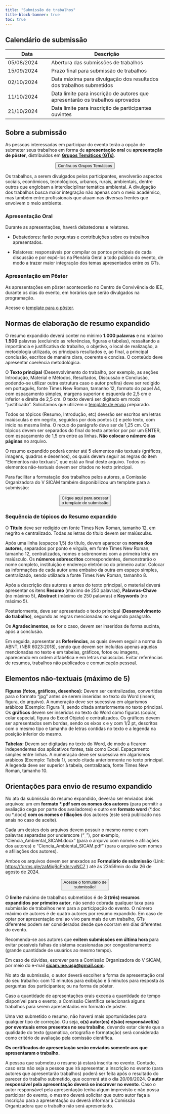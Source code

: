 ```yaml
---
title: "Submissão de trabalhos"
title-block-banner: true
toc: true
---
```


## Calendário de submissão

| Data       | Descrição                                                                     |
|--------------------|----------------------------------------------------|
| 05/08/2024 | Abertura das submissões de trabalhos                                          |
| 15/09/2024 | Prazo final para submissão de trabalhos                                       |
| 02/10/2024 | Data máxima para divulgação dos resultados dos trabalhos submetidos           |
| 11/10/2024 | Data limite para inscrição de autores que apresentarão os trabalhos aprovados |
| 21/10/2024 | Data limite para inscrição de participantes ouvintes |

## Sobre a submissão

As pessoas interessadas em participar do evento terão a opção de submeter seus trabalhos em forma de **apresentação oral** ou **apresentação de pôster**, distribuídos em [**Grupos Temáticos (GTs)**](grupos-tematicos.qmd).

<center><a href="/grupos-tematicos.qmd" ><button type="button" class="btn btn-info">Confira os Grupos Temáticos </button></center>

</a>

Os trabalhos, a serem divulgados pelos participantes, envolverão aspectos sociais, econômicos, tecnológicos, urbanos, rurais, ambientais, dentre outros que englobam a interdisciplinar temática ambiental. A divulgação dos trabalhos busca maior integração não apenas com o meio acadêmico, mas também entre profissionais que atuam nas diversas frentes que envolvem o meio ambiente.

### Apresentação Oral

Durante as apresentações, haverá debatedores e relatores.

-   Debatedores: farão perguntas e contribuições sobre os trabalhos apresentados.

-   Relatores: responsáveis por compilar os pontos principais de cada discussão e por expô-los na Plenária Geral a todo público do evento, de modo a trazer maior integração dos temas apresentados entre os GTs.

### Apresentação em Pôster

As apresentações em pôster acontecerão no Centro de Convivência do IEE, durante os dias do evento, em horários que serão divulgados na programação.

Acesse o [template para o pôster](https://github.com/sicam-iee-usp/site-sicam-v2/raw/main/template_poster.pptx).

## Normas de elaboração de resumo expandido

O resumo expandido deverá conter no mínimo **1.000 palavras** e no máximo **1.500** palavras (excluindo as referências, figuras e tabelas), ressaltando a importância e justificativa do trabalho, o objetivo, o local de realização, a metodologia utilizada, os principais resultados e, ao final, a principal conclusão, escritos de maneira clara, coerente e concisa. O conteúdo deve apresentar coerência metodológica.

O **Texto principal** (Desenvolvimento do trabalho, por exemplo, as seções Introdução, Material e Métodos, Resultados, Discussão e Conclusão, podendo-se utilizar outra estrutura caso o autor prefira) deve ser redigido em português, fonte Times New Roman, tamanho 12, formato do papel A4, com espaçamento simples, margens superior e esquerda de 2,5 cm e inferior e direita de 2,5 cm. O texto deverá ser digitado em modo "justificado". Solicitamos que utilizem o [template de envio](https://github.com/sicam-iee-usp/site-sicam-v2/raw/main/template_submissao.docx) preparado.

Todos os tópicos (Resumo, Introdução, etc) deverão ser escritos em letras maiúsculas e em negrito, seguidos por dois pontos (:) e pelo texto, com início na mesma linha. O recuo do parágrafo deve ser de 1,25 cm. Os tópicos devem ser separados do final do texto anterior por por um ENTER, com espaçamento de 1,5 cm entre as linhas. **Não colocar o número das páginas** no arquivo.

O resumo expandido poderá conter até 5 elementos não textuais (gráficos, imagens, quadros e desenhos), os quais devem seguir as regras do item "Elementos não textuais", que está ao final deste arquivo. Todos os elementos não-textuais devem ser citados no texto principal.

Para facilitar a formatação dos trabalhos pelos autores, a Comissão Organizadora do V SICAM também disponibilizou um template para a submissão:

<center><a href="https://github.com/sicam-iee-usp/site-sicam-v2/raw/main/template_submissao.docx" target="_blank"><button type="button" class="btn btn-info">Clique aqui para acessar <br> o template de submissão</button></center>

</a>

### Sequência de tópicos do Resumo expandido

O **Título** deve ser redigido em fonte Times New Roman, tamanho 12, em negrito e centralizado. Todas as letras do título devem ser maiúsculas.

Após uma linha (espaços 1,5) do título, devem aparecer os **nomes dos autores**, separados por ponto e vírgula, em fonte Times New Roman, tamanho 12, centralizados, nomes e sobrenomes com a primeira letra em maiúsculo. Os **números sobrescritos** correspondentes, demonstrarão o nome completo, instituição e endereço eletrônico do primeiro autor. Colocar as informações de cada autor uma embaixo da outra em espaço simples, centralizado, sendo utilizada a fonte Times New Roman, tamanho 8.

Após a descrição dos autores e antes do texto principal, o material deverá apresentar os itens **Resumo** (máximo de 250 palavras), **Palavras-Chave** (no máximo 5), **Abstract** (máximo de 250 palavras) e **Keywords** (no máximo 5). 

Posteriormente, deve ser apresentado o texto principal (**Desenvolvimento do trabalho**), segundo as regras mencionadas no segundo parágrafo.

Os **Agradecimentos**, se for o caso, devem ser inseridos de forma sucinta, após a conclusão.

Em seguida, apresentar as **Referências**, as quais devem seguir a norma da ABNT, (NBR 6023:2018), sendo que devem ser incluídas apenas aquelas mencionadas no texto e em tabelas, gráficos, fotos ou imagens, aparecendo em ordem alfabética e em letras maiúsculas. Evitar referências de resumos, trabalhos não publicados e comunicação pessoal.

## Elementos não-textuais (máximo de 5)

**Figuras (fotos, gráficos, desenhos):** Devem ser centralizadas, convertidas para o formato "jpg" antes de serem inseridas no texto do Word (inserir, figura, do arquivo). A numeração deve ser sucessiva em algarismos arábicos (Exemplo: Figura 1), sendo citada anteriormente no texto principal. Os **gráficos** devem ser inseridos no texto do Word como figuras (copiar, colar especial, figura do Excel Objeto) e centralizados. Os gráficos devem ser apresentados sem bordas, sendo os eixos x e y com 1/2 pt, descritos com o mesmo tipo e tamanho de letras contidas no texto e a legenda na posição inferior do mesmo. 

**Tabelas:** Devem ser digitadas no texto do Word, de modo a ficarem independentes dos aplicativos fontes, tais como Excel. Espaçamento simples entre linhas. A numeração deve ser sucessiva em algarismos arábicos (Exemplo: Tabela 1), sendo citada anteriormente no texto principal. A legenda deve ser superior à tabela, centralizada, fonte Times New Roman, tamanho 10.

## Orientações para envio de resumo expandido

No ato da submissão do resumo expandido, deverão ser enviados dois arquivos: um em **formato \*.pdf sem os nomes dos autores** (para permitir a avaliação cega por parte dos avaliadores) e outro em **formato word** (\*.doc ou \*.docx) **com os nomes e filiações** dos autores (este será publicado nos anais no caso de aceite).

Cada um destes dois arquivos devem possuir o mesmo nome e com palavras separadas por underscore ("\_"), por exemplo, "Ciencia_Ambiental_SICAM.docx" (para o arquivo com nomes e afiliações dos autores) e "Ciencia_Ambiental_SICAM.pdf" (para o arquivo sem nomes e afiliações dos autores).

Ambos os arquivos devem ser anexados ao **Formulário de submissão** (Link: <https://forms.gle/zaMigRcPrdnrvyNC7> ) até às 23h59min do dia 26 de agosto de 2024.

<center><a href="https://forms.gle/zaMigRcPrdnrvyNC7" target="_blank"><button type="button" class="btn btn-info">Acesse o formulário de <br> submissão! </button></center>

</a>

O **limite** máximo de trabalhos submetidos é de **3 (três) resumos expandidos por primeiro autor**, não sendo cobrada qualquer taxa para submissão de trabalhos nem para a participação do evento. O número máximo de autores é de quatro autores por resumo expandido. Em caso de optar por apresentação oral ao vivo para mais de um trabalho, GTs diferentes podem ser considerados desde que ocorram em dias diferentes do evento.

Recomenda-se aos autores que **evitem submissões em última hora** para evitar possíveis falhas de sistema ocasionadas por congestionamento (grande quantidade de usuários ao mesmo tempo).

Em caso de dúvidas, escrever para a Comissão Organizadora do V SICAM, por meio do e-mail [**sicam.iee.usp\@gmail.com**](mailto:sicam.iee.usp@gmail.com).

No ato da submissão, o autor deverá escolher a forma de apresentação oral do seu trabalho: com 10 minutos para exibição e 5 minutos para resposta às perguntas dos participantes; ou na forma de pôster.

Caso a quantidade de apresentações orais exceda a quantidade de tempo disponível para o evento, a Comissão Científica selecionará alguns trabalhos para serem apresentados em formato de pôster.

Uma vez submetido o resumo, não haverá mais oportunidades para qualquer tipo de correção. Ou seja, **o(s) autor(es) é(são) responsável(is) por eventuais erros presentes no seu trabalho**, devendo estar ciente que a qualidade do texto (gramática, ortografia e formatação) será considerada como critério de avaliação pela comissão científica.

**Os certificados de apresentação serão enviados somente aos que apresentaram o trabalho.**

A pessoa que submeteu o resumo já estará inscrita no evento. Contudo, caso esta não seja a pessoa que irá apresentar, a inscrição no evento (para autores que apresentarão trabalhos) poderá ser feita após o resultado do parecer do trabalho submetido, que ocorrerá até o dia 20/09/2024. **O autor responsável pela apresentação deverá se inscrever no evento**. Caso o autor responsável pela apresentação tenha algum imprevisto e não possa participar do evento, o mesmo deverá solicitar que outro autor faça a inscrição para a apresentação ou deverá informar à Comissão Organizadora que o trabalho não será apresentado.
